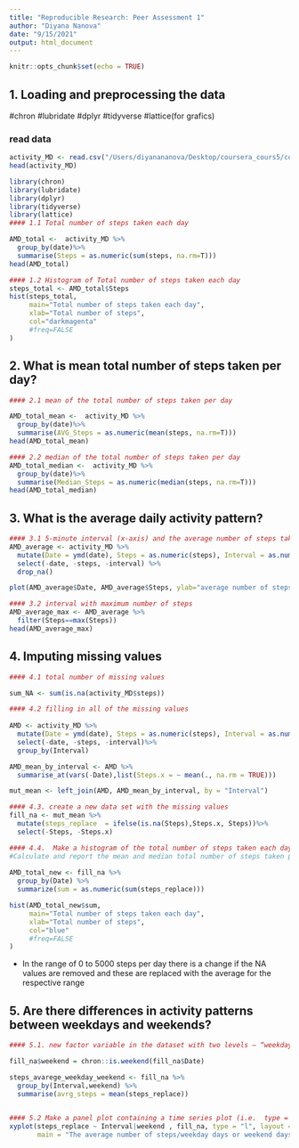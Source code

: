 ```yaml
---
title: "Reproducible Research: Peer Assessment 1"
author: "Diyana Nanova"
date: "9/15/2021"
output: html_document
---
```


```r
knitr::opts_chunk$set(echo = TRUE)
```

## 1. Loading and preprocessing the data

#chron
#lubridate
#dplyr
#tidyverse
#lattice(for grafics)


### read data
```r

activity_MD <- read.csv("/Users/diyanananova/Desktop/coursera_cours5/cousr5_week2/activity.csv")
head(activity_MD)
```

```r


library(chron)
library(lubridate)
library(dplyr)
library(tidyverse)
library(lattice)
#### 1.1 Total number of steps taken each day

AMD_total <-  activity_MD %>%
  group_by(date)%>%
  summarise(Steps = as.numeric(sum(steps, na.rm=T)))
head(AMD_total)
```


```r
#### 1.2 Histogram of Total number of steps taken each day
steps_total <- AMD_total$Steps
hist(steps_total,
     main="Total number of steps taken each day",
     xlab="Total number of steps",
     col="darkmagenta"
     #freq=FALSE
)
```




## 2. What is mean total number of steps taken per day?
```r
#### 2.1 mean of the total number of steps taken per day

AMD_total_mean <-  activity_MD %>%
  group_by(date)%>%
  summarise(AVG_Steps = as.numeric(mean(steps, na.rm=T)))
head(AMD_total_mean)
```

```r
#### 2.2 median of the total number of steps taken per day
AMD_total_median <-  activity_MD %>%
  group_by(date)%>%
  summarise(Median_Steps = as.numeric(median(steps, na.rm=T)))
head(AMD_total_median)
```


## 3. What is the average daily activity pattern?
```r
#### 3.1 5-minute interval (x-axis) and the average number of steps taken, averaged across all days (y-axis) 
AMD_average <- activity_MD %>%
  mutate(Date = ymd(date), Steps = as.numeric(steps), Interval = as.numeric(interval)) %>%
  select(-date, -steps, -interval) %>%
  drop_na() 

plot(AMD_average$Date, AMD_average$Steps, ylab="average number of steps", xlab="days", type="l")
```

```r
#### 3.2 interval with maximum number of steps
AMD_average_max <- AMD_average %>%
  filter(Steps==max(Steps))
head(AMD_average_max)
```
## 4. Imputing missing values
```r
#### 4.1 total number of missing values

sum_NA <- sum(is.na(activity_MD$steps))
```

```r
#### 4.2 filling in all of the missing values
    
AMD <- activity_MD %>%
  mutate(Date = ymd(date), Steps = as.numeric(steps), Interval = as.numeric(interval)) %>%
  select(-date, -steps, -interval)%>%
  group_by(Interval)
```

```r
AMD_mean_by_interval <- AMD %>%
  summarise_at(vars(-Date),list(Steps.x = ~ mean(., na.rm = TRUE))) 
```

```r
mut_mean <- left_join(AMD, AMD_mean_by_interval, by = "Interval")  
```

```r
#### 4.3. create a new data set with the missing values
fill_na <- mut_mean %>%
  mutate(steps_replace  = ifelse(is.na(Steps),Steps.x, Steps))%>%
  select(-Steps, -Steps.x)
```

```r
#### 4.4.  Make a histogram of the total number of steps taken each day and 
#Calculate and report the mean and median total number of steps taken per day
    
AMD_total_new <- fill_na %>%
  group_by(Date) %>%
  summarize(sum = as.numeric(sum(steps_replace)))

hist(AMD_total_new$sum,
     main="Total number of steps taken each day",
     xlab="Total number of steps",
     col="blue"
     #freq=FALSE
)
```    



- In the range of 0 to 5000 steps per day there is a change if the NA values are removed and these are replaced with the average for the respective range


## 5. Are there differences in activity patterns between weekdays and weekends?
```r
#### 5.1. new factor variable in the dataset with two levels – “weekday” and “weekend”

fill_na$weekend = chron::is.weekend(fill_na$Date)

steps_avarege_weekday_weekend <- fill_na %>%
  group_by(Interval,weekend) %>%
  summarise(avrg_steps = mean(steps_replace)) 
  
```  

  


```r
#### 5.2 Make a panel plot containing a time series plot (i.e.  type = "l" of the 5-minute interval (x-axis) and the average number of steps taken, averaged across all weekday days or weekend days (y-axis). 
xyplot(steps_replace ~ Interval|weekend , fill_na, type = "l", layout = c(1, 2),
       main = "The average number of steps/weekday days or weekend days/", ylab = "Steps", xlab = "Interval")
```  
